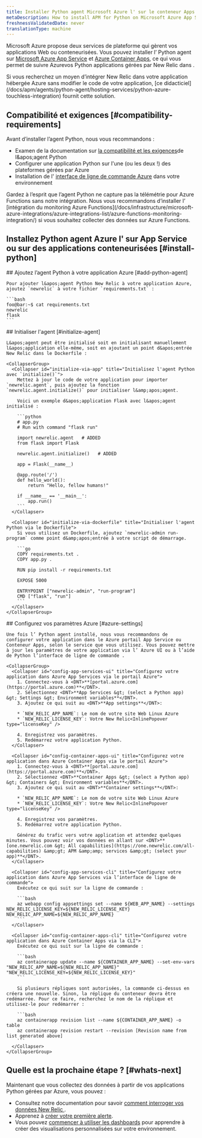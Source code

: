 ```yaml
---
title: Installer Python agent Microsoft Azure l' sur le conteneur Apps et App Service
metaDescription: How to install APM for Python on Microsoft Azure App Services and Container Apps.
freshnessValidatedDate: never
translationType: machine
---
```


Microsoft Azure propose deux services de plateforme qui gèrent vos applications Web ou conteneurisées. Vous pouvez installer l’ Python agent sur [Microsoft Azure App Service](https://learn.microsoft.com/en-us/azure/app-service/overview) et [Azure Container Apps](https://learn.microsoft.com/en-us/azure/container-apps/overview), ce qui vous permet de suivre Azurevos Python applications gérées par New Relic dans .

<Callout variant="tip" title="Approches alternatives">
  Si vous recherchez un moyen d’intégrer New Relic dans votre application hébergée Azure sans modifier le code de votre application, [ce didacticiel](/docs/apm/agents/python-agent/hosting-services/python-azure-touchless-integration) fournit cette solution.
</Callout>

## Compatibilité et exigences [#compatibility-requirements]

Avant d’installer l’agent Python, nous vous recommandons :

* Examen de la documentation sur [la compatibilité et les exigences](/docs/agents/python-agent/getting-started/compatibility-requirements-python-agent)de l&amp;apos;agent Python
* Configurer une application Python sur l&apos;une (ou les deux !) des plateformes gérées par Azure
* Installation de l&apos; [interface de ligne de commande Azure](https://learn.microsoft.com/en-us/cli/azure/install-azure-cli-macos) dans votre environnement

<Callout variant="tip" title="Informations">
  Gardez à l’esprit que l’agent Python ne capture pas la télémétrie pour Azure Functions sans notre intégration. Nous vous recommandons d’installer l’ [intégration du monitoring Azure Functions](/docs/infrastructure/microsoft-azure-integrations/azure-integrations-list/azure-functions-monitoring-integration/) si vous souhaitez collecter des données sur Azure Functions.
</Callout>

## Installez Python agent Azure l&apos; sur App Service ou sur des applications conteneurisées [#install-python]

<Steps>
  <Step>
    ## Ajoutez l’agent Python à votre application Azure [#add-python-agent]

    Pour ajouter l&apos;agent Python New Relic à votre application Azure, ajoutez `newrelic` à votre fichier `requirements.txt` :

    ```bash
    foo@bar:~$ cat requirements.txt 
    newrelic
    flask
    ```
  </Step>

  <Step>
    ## Initialiser l&apos;agent [#initialize-agent]

    L&apos;agent peut être initialisé soit en initialisant manuellement l&apos;application elle-même, soit en ajoutant un point d&apos;entrée New Relic dans le Dockerfile :

    <CollapserGroup>
      <Collapser id="initialize-via-app" title="Initialisez l'agent Python avec `initialize()`">
        Mettez à jour le code de votre application pour importer `newrelic.agent`, puis ajoutez la fonction `newrelic.agent.initialize()` pour initialiser l&amp;apos;agent.

        Voici un exemple d&apos;application Flask avec l&apos;agent initialisé :

        ```python
        # app.py
        # Run with command "flask run"

        import newrelic.agent   # ADDED
        from flask import Flask

        newrelic.agent.initialize()   # ADDED

        app = Flask(__name__)

        @app.route('/')
        def hello_world():
            return "Hello, fellow humans!"

        if __name__ == '__main__':
            app.run()
        ```
      </Collapser>

      <Collapser id="initialize-via-dockerfile" title="Initialiser l'agent Python via le Dockerfile">
        Si vous utilisez un Dockerfile, ajoutez `newrelic-admin run-program` comme point d&amp;apos;entrée à votre script de démarrage.

        ```go
        COPY requirements.txt .
        COPY app.py .

        RUN pip install -r requirements.txt

        EXPOSE 5000

        ENTRYPOINT ["newrelic-admin", "run-program"]
        CMD ["flask", "run"]
        ```
      </Collapser>
    </CollapserGroup>
  </Step>

  <Step>
    ## Configurez vos paramètres Azure [#azure-settings]

    Une fois l’ Python agent installé, nous vous recommandons de configurer votre application dans le Azure portail App Service ou Conteneur Apps, selon le service que vous utilisez. Vous pouvez mettre à jour les paramètres de votre application via l’ Azure UI ou à l’aide de Python l’interface de ligne de commande .

    <CollapserGroup>
      <Collapser id="config-app-services-ui" title="Configurez votre application dans Azure App Services via le portail Azure">
        1. Connectez-vous à <DNT>**[portal.azure.com](https://portal.azure.com)**</DNT>.
        2. Sélectionnez <DNT>**App Services &gt; (select a Python app) &gt; Settings &gt; Environment variables**</DNT>.
        3. Ajoutez ce qui suit au <DNT>**App settings**</DNT>:

        * `NEW_RELIC_APP_NAME`: Le nom de votre site Web Linux Azure
        * `NEW_RELIC_LICENSE_KEY`: Votre New Relic<InlinePopover type="licenseKey" />

        4. Enregistrez vos paramètres.
        5. Redémarrez votre application Python.
      </Collapser>

      <Collapser id="config-container-apps-ui" title="Configurez votre application dans Azure Container Apps via le portail Azure">
        1. Connectez-vous à <DNT>**[portal.azure.com](https://portal.azure.com)**</DNT>.
        2. Sélectionnez <DNT>**Container Apps &gt; (select a Python app) &gt; Containers &gt; Environment variables**</DNT>.
        3. Ajoutez ce qui suit au <DNT>**Container settings**</DNT>:

        * `NEW_RELIC_APP_NAME`: Le nom de votre site Web Linux Azure
        * `NEW_RELIC_LICENSE_KEY`: Votre New Relic<InlinePopover type="licenseKey" />

        4. Enregistrez vos paramètres.
        5. Redémarrez votre application Python.

        Générez du trafic vers votre application et attendez quelques minutes. Vous pouvez voir vos données en allant sur <DNT>**[one.newrelic.com &gt; All capabilities](https://one.newrelic.com/all-capabilities) &amp;gt; APM &amp;amp; services &amp;gt; (select your app)**</DNT>.
      </Collapser>

      <Collapser id="config-app-services-cli" title="Configurez votre application dans Azure App Services via l’interface de ligne de commande">
        Exécutez ce qui suit sur la ligne de commande :

        ```bash
        az webapp config appsettings set --name ${WEB_APP_NAME} --settings NEW_RELIC_LICENSE_KEY=${NEW_RELIC_LICENSE_KEY} NEW_RELIC_APP_NAME=${NEW_RELIC_APP_NAME}
        ```
      </Collapser>

      <Collapser id="config-container-apps-cli" title="Configurez votre application dans Azure Container Apps via la CLI">
        Exécutez ce qui suit sur la ligne de commande :

        ```bash
        az containerapp update --name ${CONTAINER_APP_NAME} --set-env-vars "NEW_RELIC_APP_NAME=${NEW_RELIC_APP_NAME}" "NEW_RELIC_LICENSE_KEY=${NEW_RELIC_LICENSE_KEY}"
        ```

        Si plusieurs répliques sont autorisées, la commande ci-dessus en créera une nouvelle. Sinon, la réplique du conteneur devra être redémarrée. Pour ce faire, recherchez le nom de la réplique et utilisez-le pour redémarrer :

        ```bash
        az containerapp revision list --name ${CONTAINER_APP_NAME} -o table
        az containerapp revision restart --revision [Revision name from list generated above]
        ```
      </Collapser>
    </CollapserGroup>
  </Step>
</Steps>

## Quelle est la prochaine étape ? [#whats-next]

Maintenant que vous collectez des données à partir de vos applications Python gérées par Azure, vous pouvez :

* Consultez notre documentation pour savoir [comment interroger vos données New Relic ](/docs/query-your-data/explore-query-data/get-started/introduction-querying-new-relic-data).
* Apprenez à [créer votre première alerte](/docs/alerts/create-alert/create-alert-condition/alert-conditions).
* Vous pouvez [commencer à utiliser les dashboards](/docs/query-your-data/explore-query-data/dashboards/introduction-dashboards) pour apprendre à créer des visualisations personnalisées sur votre environnement.